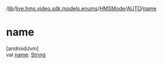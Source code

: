 /[lib](/api-reference/android/v2/home/content)/[live.hms.video.sdk.models.enums](../../index)/[HMSMode](../index)/[AUTO](index)/[name](name)

# name

[androidJvm]\
val [name](name): [String](https://kotlinlang.org/api/latest/jvm/stdlib/kotlin/-string/index.html)
